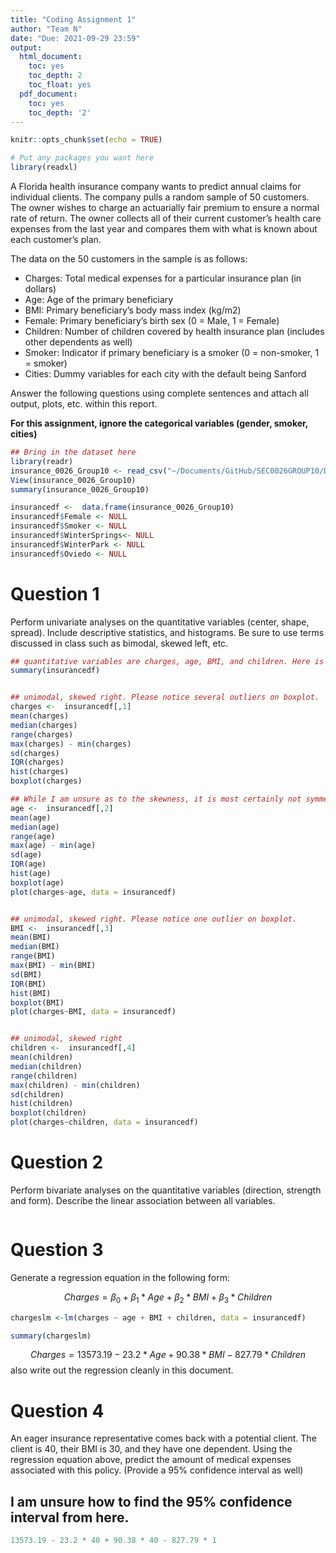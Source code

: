 ```yaml
---
title: "Coding Assignment 1"
author: "Team N"
date: "Due: 2021-09-29 23:59"
output:
  html_document:
    toc: yes
    toc_depth: 2
    toc_float: yes
  pdf_document:
    toc: yes
    toc_depth: '2'
---
```


```r
knitr::opts_chunk$set(echo = TRUE)
```

```r
# Put any packages you want here
library(readxl)
```


A Florida health insurance company wants to predict annual claims for individual clients. The company pulls a random sample of 50 customers. The owner wishes to charge an actuarially fair premium to ensure a normal rate of return. The owner collects all of their current customer’s health care expenses from the last year and compares them with what is known about each customer’s plan. 

The data on the 50 customers in the sample is as follows:

-	Charges: Total medical expenses for a particular insurance plan (in dollars)
-	Age: Age of the primary beneficiary
-	BMI: Primary beneficiary’s body mass index (kg/m2)
-	Female: Primary beneficiary’s birth sex (0 = Male, 1 = Female)
-	Children: Number of children covered by health insurance plan (includes other dependents as well)
-	Smoker: Indicator if primary beneficiary is a smoker (0 = non-smoker, 1 = smoker)
-	Cities: Dummy variables for each city with the default being Sanford

Answer the following questions using complete sentences and attach all output, plots, etc. within this report.


**For this assignment, ignore the categorical variables (gender, smoker, cities)**

```r
## Bring in the dataset here
library(readr)
insurance_0026_Group10 <- read_csv("~/Documents/GitHub/SEC0026GROUP10/Data/insurance_0026_Group10.csv")
View(insurance_0026_Group10)
summary(insurance_0026_Group10)

insurancedf <-  data.frame(insurance_0026_Group10)
insurancedf$Female <- NULL
insurancedf$Smoker <- NULL
insurancedf$WinterSprings<- NULL
insurancedf$WinterPark <- NULL
insurancedf$Oviedo <- NULL
```



# Question 1

Perform univariate analyses on the quantitative variables (center, shape, spread). Include descriptive statistics, and histograms. Be sure to use terms discussed in class such as bimodal, skewed left, etc.

```r
## quantitative variables are charges, age, BMI, and children. Here is mean, median, range, and standard deviation
summary(insurancedf)


## unimodal, skewed right. Please notice several outliers on boxplot.
charges <-  insurancedf[,1]
mean(charges)
median(charges)
range(charges)
max(charges) - min(charges)
sd(charges)
IQR(charges)
hist(charges)
boxplot(charges)

## While I am unsure as to the skewness, it is most certainly not symmetrical. And while the one true mode is 59, this distrubution would be considered multimodal 
age <-  insurancedf[,2]
mean(age)
median(age)
range(age)
max(age) - min(age)
sd(age)
IQR(age)
hist(age)
boxplot(age)
plot(charges~age, data = insurancedf)


## unimodal, skewed right. Please notice one outlier on boxplot. 
BMI <-  insurancedf[,3]
mean(BMI)
median(BMI)
range(BMI)
max(BMI) - min(BMI)
sd(BMI)
IQR(BMI)
hist(BMI)
boxplot(BMI)
plot(charges~BMI, data = insurancedf)


## unimodal, skewed right
children <-  insurancedf[,4]
mean(children)
median(children)
range(children)
max(children) - min(children)
sd(children)
hist(children)
boxplot(children)
plot(charges~children, data = insurancedf)


```

# Question 2

Perform bivariate analyses on the quantitative variables (direction, strength and form). Describe the linear association between all variables. 

```r

```

# Question 3

Generate a regression equation in the following form:

$$Charges = \beta_{0}+\beta_{1}*Age+\beta_{2}*BMI+\beta_{3}*Children$$

```r
chargeslm <-lm(charges ~ age + BMI + children, data = insurancedf)

summary(chargeslm)

```

$$Charges = 13573.19 - 23.2*Age +90.38*BMI - 827.79*Children$$
also write out the regression cleanly in this document.

# Question 4

An eager insurance representative comes back with a potential client. The client is 40, their BMI is 30, and they have one dependent. Using the regression equation above, predict the amount of medical expenses associated with this policy. (Provide a 95% confidence interval as well)

## I am unsure how to find the 95% confidence interval from here. 
```r
13573.19 - 23.2 * 40 + 90.38 * 40 - 827.79 * 1
```